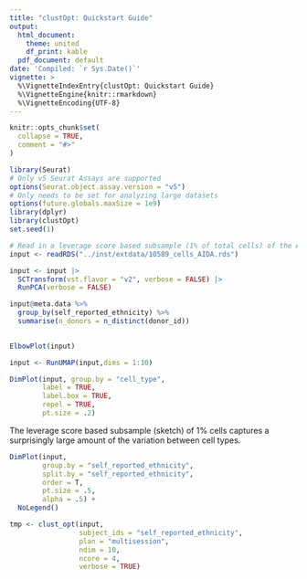 ```yaml
---
title: "clustOpt: Quickstart Guide"
output:
  html_document:
    theme: united
    df_print: kable
  pdf_document: default
date: 'Compiled: `r Sys.Date()`'
vignette: >
  %\VignetteIndexEntry{clustOpt: Quickstart Guide}
  %\VignetteEngine{knitr::rmarkdown}
  %\VignetteEncoding{UTF-8}
---
```


```r
knitr::opts_chunk$set(
  collapse = TRUE,
  comment = "#>"
)
```

```r
library(Seurat)
# Only v5 Seurat Assays are supported
options(Seurat.object.assay.version = "v5")
# Only needs to be set for analyzing large datasets
options(future.globals.maxSize = 1e9)
library(dplyr)
library(clustOpt)
set.seed(1)
```

```r
# Read in a leverage score based subsample (1% of total cells) of the AIDA dataset
input <- readRDS("../inst/extdata/10589_cells_AIDA.rds")

input <- input |>
  SCTransform(vst.flavor = "v2", verbose = FALSE) |>
  RunPCA(verbose = FALSE)
```

```r
input@meta.data %>%
  group_by(self_reported_ethnicity) %>%
  summarise(n_donors = n_distinct(donor_id))
  
```


```r
ElbowPlot(input)
```

```r
input <- RunUMAP(input,dims = 1:10)

DimPlot(input, group.by = "cell_type",
        label = TRUE,
        label.box = TRUE,
        repel = TRUE,
        pt.size = .2)
```

The leverage score based subsample (sketch) of 1% cells captures a surprisingly large amount of the variation between cell types.

```r
DimPlot(input,
        group.by = "self_reported_ethnicity",
        split.by = "self_reported_ethnicity",
        order = T,
        pt.size = .5,
        alpha = .5) +
  NoLegend()
```



```r
tmp <- clust_opt(input,
                 subject_ids = "self_reported_ethnicity",
                 plan = "multisession",
                 ndim = 10,
                 ncore = 4,
                 verbose = TRUE)

```


